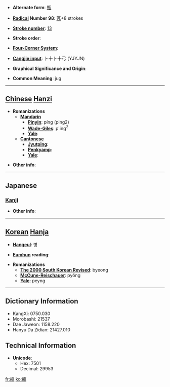 * '''Alternate form''': [[瓶]]

* '''[[Wiktionary:Chinese radical index| Radical]] Number 98''': [[Wiktionary:Chinese radical index 瓦|瓦]]+8 strokes

* '''[[Wiktionary:Chinese total strokes index|Stroke number]]''': [[Wiktionary:Chinese total strokes index 13|13]]

* '''Stroke order''': 

* '''[[Wiktionary:Chinese four corner index|Four-Corner System]]''': 

* '''[[Wiktionary:Chinese Cangjie index|Cangjie input]]''': 卜十卜十弓 (YJYJN)

* '''Graphical Significance and Origin''': 

* '''Common Meaning''': jug

----

== [[Chinese]] [[Hanzi]] ==

* '''Romanizations'''
** '''[[Mandarin]]'''
*** '''[[Pinyin]]''': píng (ping2)
*** '''[[Wade-Giles]]''': p'ing<sup>2</sup>
*** '''[[Yale]]''': 
** '''[[Cantonese]]'''
*** '''[[Jyutping]]''':
*** '''[[Penkyamp]]''': 
*** '''[[Yale]]''': 

* '''Other info''': 

----

==Japanese==
===[[Kanji]]===
{{kanji|on readings=[[へい]] (hei), [[びん]] (bin)|kun readings=[[かめ]] (kame)}}

* '''Other info''':  

----

== [[Korean]] [[Hanja]] ==

* '''[[Hangeul]]''': 병

* '''[[Eumhun]] reading''': 

* '''Romanizations'''
** '''[[The 2000 South Korean Revised Romanization|The 2000 South Korean Revised]]''': byeong
** '''[[McCune-Reischauer]]''': pyŏng
** '''[[Yale]]''': peyng

----

== Dictionary Information ==

* KangXi: 0750.030
* Morobashi: 21537
* Dae Jaweon: 1158.220
* Hanyu Da Zidian: 21427.010

== Technical Information ==

* '''Unicode''':
** Hex: 7501
** Decimal: 29953

[[fr:甁]]
[[ko:甁]]